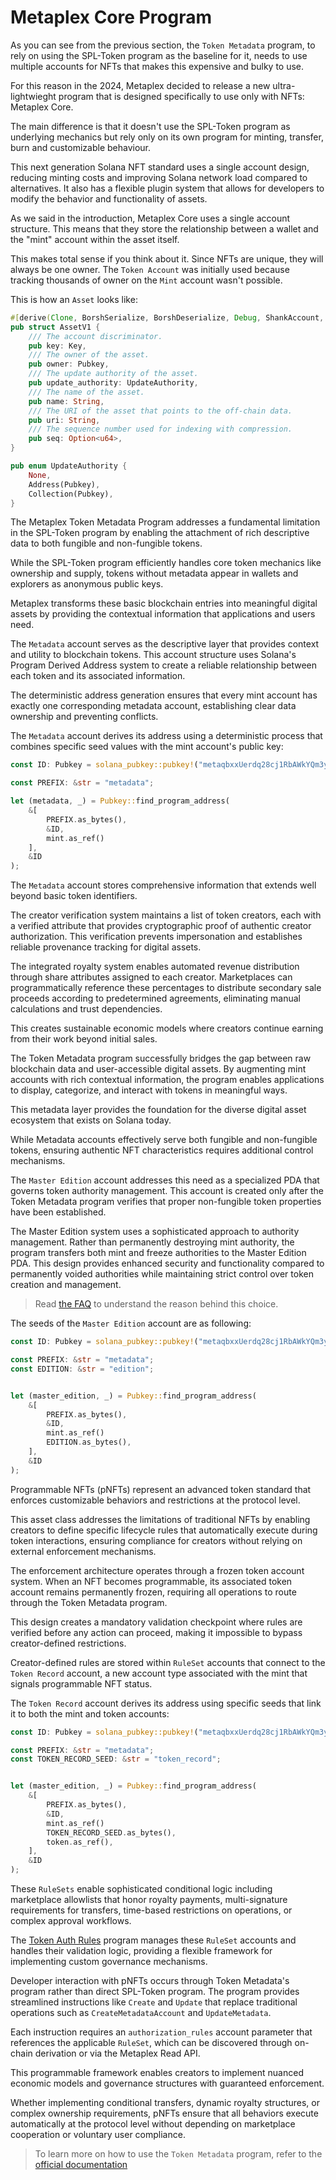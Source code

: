 
# Metaplex Core Program

As you can see from the previous section, the `Token Metadata` program, to rely on using the SPL-Token program as the baseline for it, needs to use multiple accounts for NFTs that makes this expensive and bulky to use.

For this reason in the 2024, Metaplex decided to release a new ultra-lightwieght program that is designed specifically to use only with NFTs: Metaplex Core.

The main difference is that it doesn't use the SPL-Token program as underlying mechanics but rely only on its own program for minting, transfer, burn and customizable behaviour.

This next generation Solana NFT standard uses a single account design, reducing minting costs and improving Solana network load compared to alternatives. It also has a flexible plugin system that allows for developers to modify the behavior and functionality of assets.

<ArticleSection name="Assets" id="assets" level="h2" />

As we said in the introduction, Metaplex Core uses a single account structure. This means that they store the relationship between a wallet and the "mint" account within the asset itself.

This makes total sense if you think about it. Since NFTs are unique, they will always be one owner. The `Token Account` was initially used because tracking thousands of owner on the `Mint` account wasn't possible.

This is how an `Asset` looks like:

```rust
#[derive(Clone, BorshSerialize, BorshDeserialize, Debug, ShankAccount, Eq, PartialEq)]
pub struct AssetV1 {
    /// The account discriminator.
    pub key: Key,
    /// The owner of the asset.
    pub owner: Pubkey,
    /// The update authority of the asset.
    pub update_authority: UpdateAuthority,
    /// The name of the asset.
    pub name: String,
    /// The URI of the asset that points to the off-chain data.
    pub uri: String,
    /// The sequence number used for indexing with compression.
    pub seq: Option<u64>,
}
```


```rust
pub enum UpdateAuthority {
    None,
    Address(Pubkey),
    Collection(Pubkey),
}
```




The Metaplex Token Metadata Program addresses a fundamental limitation in the SPL-Token program by enabling the attachment of rich descriptive data to both fungible and non-fungible tokens. 

While the SPL-Token program efficiently handles core token mechanics like ownership and supply, tokens without metadata appear in wallets and explorers as anonymous public keys. 

Metaplex transforms these basic blockchain entries into meaningful digital assets by providing the contextual information that applications and users need.

<ArticleSection name="Metadata Account" id="metadata-account" level="h2" />

The `Metadata` account serves as the descriptive layer that provides context and utility to blockchain tokens. This account structure uses Solana's Program Derived Address system to create a reliable relationship between each token and its associated information. 

The deterministic address generation ensures that every mint account has exactly one corresponding metadata account, establishing clear data ownership and preventing conflicts.

The `Metadata` account derives its address using a deterministic process that combines specific seed values with the mint account's public key:

```rust
const ID: Pubkey = solana_pubkey::pubkey!("metaqbxxUerdq28cj1RbAWkYQm3ybzjb6a8bt518x1s");

const PREFIX: &str = "metadata";

let (metadata, _) = Pubkey::find_program_address(
    &[
        PREFIX.as_bytes(), 
        &ID, 
        mint.as_ref()
    ], 
    &ID  
);
```

The `Metadata` account stores comprehensive information that extends well beyond basic token identifiers. 

The creator verification system maintains a list of token creators, each with a verified attribute that provides cryptographic proof of authentic creator authorization. This verification prevents impersonation and establishes reliable provenance tracking for digital assets.

The integrated royalty system enables automated revenue distribution through share attributes assigned to each creator. Marketplaces can programmatically reference these percentages to distribute secondary sale proceeds according to predetermined agreements, eliminating manual calculations and trust dependencies. 

This creates sustainable economic models where creators continue earning from their work beyond initial sales.

The Token Metadata program successfully bridges the gap between raw blockchain data and user-accessible digital assets. By augmenting mint accounts with rich contextual information, the program enables applications to display, categorize, and interact with tokens in meaningful ways. 

This metadata layer provides the foundation for the diverse digital asset ecosystem that exists on Solana today.

<ArticleSection name="Master Edition Account" id="master-edition-account" level="h2" />

While Metadata accounts effectively serve both fungible and non-fungible tokens, ensuring authentic NFT characteristics requires additional control mechanisms. 

The `Master Edition` account addresses this need as a specialized PDA that governs token authority management. This account is created only after the Token Metadata program verifies that proper non-fungible token properties have been established.

The Master Edition system uses a sophisticated approach to authority management. Rather than permanently destroying mint authority, the program transfers both mint and freeze authorities to the Master Edition PDA. This design provides enhanced security and functionality compared to permanently voided authorities while maintaining strict control over token creation and management. 

> Read [the FAQ](https://developers.metaplex.com/token-metadata/faq#why-are-the-mint-and-freeze-authorities-transferred-to-the-edition-pda) to understand the reason behind this choice.

The seeds of the `Master Edition` account are as following:

```rust
const ID: Pubkey = solana_pubkey::pubkey!("metaqbxxUerdq28cj1RbAWkYQm3ybzjb6a8bt518x1s");

const PREFIX: &str = "metadata";
const EDITION: &str = "edition";


let (master_edition, _) = Pubkey::find_program_address(
    &[
        PREFIX.as_bytes(), 
        &ID, 
        mint.as_ref()
        EDITION.as_bytes(),
    ], 
    &ID  
);
```

<ArticleSection name="Programmable NFTs" id="programmable-nfts" level="h2" />

Programmable NFTs (pNFTs) represent an advanced token standard that enforces customizable behaviors and restrictions at the protocol level.

This asset class addresses the limitations of traditional NFTs by enabling creators to define specific lifecycle rules that automatically execute during token interactions, ensuring compliance for creators without relying on external enforcement mechanisms.

The enforcement architecture operates through a frozen token account system. When an NFT becomes programmable, its associated token account remains permanently frozen, requiring all operations to route through the Token Metadata program. 

This design creates a mandatory validation checkpoint where rules are verified before any action can proceed, making it impossible to bypass creator-defined restrictions.

Creator-defined rules are stored within `RuleSet` accounts that connect to the `Token Record` account, a new account type associated with the mint that signals programmable NFT status. 

The `Token Record` account derives its address using specific seeds that link it to both the mint and token accounts:

```rust
const ID: Pubkey = solana_pubkey::pubkey!("metaqbxxUerdq28cj1RbAWkYQm3ybzjb6a8bt518x1s");

const PREFIX: &str = "metadata";
const TOKEN_RECORD_SEED: &str = "token_record";


let (master_edition, _) = Pubkey::find_program_address(
    &[
        PREFIX.as_bytes(), 
        &ID, 
        mint.as_ref()
        TOKEN_RECORD_SEED.as_bytes(),
        token.as_ref(),
    ], 
    &ID  
);
```

These `RuleSets` enable sophisticated conditional logic including marketplace allowlists that honor royalty payments, multi-signature requirements for transfers, time-based restrictions on operations, or complex approval workflows. 

The [Token Auth Rules](https://developers.metaplex.com/token-auth-rules) program manages these `RuleSet` accounts and handles their validation logic, providing a flexible framework for implementing custom governance mechanisms.

Developer interaction with pNFTs occurs through Token Metadata's program rather than direct SPL-Token program. The program provides streamlined instructions like `Create` and `Update` that replace traditional operations such as `CreateMetadataAccount` and `UpdateMetadata`. 

Each instruction requires an `authorization_rules` account parameter that references the applicable `RuleSet`, which can be discovered through on-chain derivation or via the Metaplex Read API.

This programmable framework enables creators to implement nuanced economic models and governance structures with guaranteed enforcement. 

Whether implementing conditional transfers, dynamic royalty structures, or complex ownership requirements, pNFTs ensure that all behaviors execute automatically at the protocol level without depending on marketplace cooperation or voluntary user compliance.

> To learn more on how to use the `Token Metadata` program, refer to the [official documentation](https://developers.metaplex.com/token-metadata)